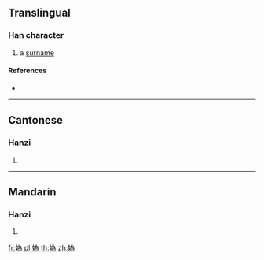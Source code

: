 {{also|妫|嬀}}
==Translingual==

===Han character===
{{Han char|rn=38|rad=女|as=09|sn=12|four=42427|canj=VIKF|ids=⿰女為}}

# a [[surname]]

====References====
* {{Han ref|kx=0267.361|hdz=21068.180|uh=5AAF|ud=23215|bh=D8B5|bd=55477}}

----

==Cantonese==

===Hanzi===
{{yue-hanzi|jyut=gwai1|y=gwai1|sim=妫}}

# {{defn|lang=yue|sort=女09}}

----

==Mandarin==

===Hanzi===
{{cmn-hanzi|sim=妫|pin=[[guī]] ([[gui1]]), [[guì]] ([[gui4]])|wg=kuei<sup>1</sup>, kuei<sup>4</sup>}}

# {{defn|lang=cmn|sort=女09}}

[[fr:媯]]
[[pl:媯]]
[[th:媯]]
[[zh:媯]]